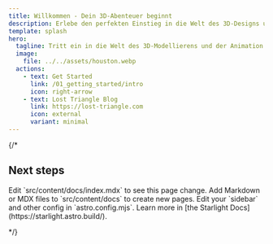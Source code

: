 ```yaml
---
title: Willkommen - Dein 3D-Abenteuer beginnt
description: Erlebe den perfekten Einstieg in die Welt des 3D-Designs und der Animation mit unserem umfassenden Autodesk Maya Kurs, der dich Schritt für Schritt von den Grundlagen bis zur Erstellung beeindruckender 3D-Welten führt.
template: splash
hero:
  tagline: Tritt ein in die Welt des 3D-Modellierens und der Animation mit Autodesk Maya
  image:
    file: ../../assets/houston.webp
  actions:
    - text: Get Started
      link: /01_getting_started/intro
      icon: right-arrow
    - text: Lost Triangle Blog
      link: https://lost-triangle.com
      icon: external
      variant: minimal
---
```


{/* 


## Next steps

<CardGrid stagger>
	<Card title="Update content" icon="pencil">
		Edit `src/content/docs/index.mdx` to see this page change.
	</Card>
	<Card title="Add new content" icon="add-document">
		Add Markdown or MDX files to `src/content/docs` to create new pages.
	</Card>
	<Card title="Configure your site" icon="setting">
		Edit your `sidebar` and other config in `astro.config.mjs`.
	</Card>
	<Card title="Read the docs" icon="open-book">
		Learn more in [the Starlight Docs](https://starlight.astro.build/).
	</Card>
</CardGrid> 

*/}
